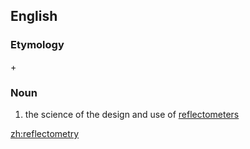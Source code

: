 ==English==

===Etymology===
{{term|reflect}} + {{suffix|-o|metry|lang=en}}

===Noun===
{{en-noun|-}}

# {{context|physics|lang=en}} the science of the design and use of [[reflectometer]]s

[[zh:reflectometry]]